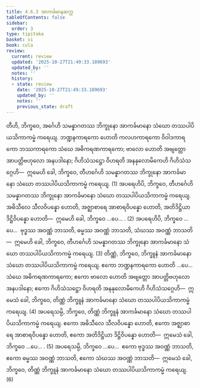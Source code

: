 ```yaml
---
title: 4.6.3 အာကင်္ခမာနဆက္က
tableOfContents: false
sidebar:
  order: 3
type: tipitaka
basket: vi
book: cula
review:
  current: review
  updated: '2025-10-27T21:49:33.189693'
  updated_by: ''
  notes: ''
  history:
  - state: review
    date: '2025-10-27T21:49:33.189693'
    updated_by: ''
    notes: ''
    previous_state: draft
---
```



<ReviewStatus review={frontmatter.review} showDetails={true} />

<HypothesisAnnotation frontmatter={frontmatter} />

<DynamicBreadcrumb />

<Division number="210" book="cula" e="ch" v="4" p="207">

<Paragraph number="863" book="cula">
တီဟိ, ဘိက္ခဝေ, အင်္ဂေဟိ သမန္နာဂတဿ ဘိက္ခုနော အာကင်္ခမာနော သံဃော တဿပါပိယသိကာကမ္မံ ကရေယျ. ဘဏ္ဍနကာရကော ဟောတိ ကလဟကာရကော ဝိဝါဒကာရကော ဘဿကာရကော သံဃေ အဓိကရဏကာရကော; ဗာလော ဟောတိ အဗျတ္တော အာပတ္တိဗဟုလော အနပဒါနော; ဂိဟိသံသဋ္ဌော ဝိဟရတိ အနနုလောမိကေဟိ ဂိဟိသံသဂ္ဂေဟိ—  ဣမေဟိ ခေါ, ဘိက္ခဝေ, တီဟင်္ဂေဟိ သမန္နာဂတဿ ဘိက္ခုနော အာကင်္ခမာနော သံဃော တဿပါပိယသိကာကမ္မံ ကရေယျ. (1)
</Paragraph>

<Paragraph number="864" book="cula">
အပရေဟိပိ, ဘိက္ခဝေ, တီဟင်္ဂေဟိ သမန္နာဂတဿ ဘိက္ခုနော အာကင်္ခမာနော သံဃော တဿပါပိယသိကာကမ္မံ ကရေယျ. အဓိသီလေ သီလဝိပန္နော ဟောတိ, အဇ္ဈာစာရေ အာစာရဝိပန္နော ဟောတိ, အတိဒိဋ္ဌိယာ ဒိဋ္ဌိဝိပန္နော ဟောတိ—  ဣမေဟိ ခေါ, ဘိက္ခဝေ …ပေ… . (2)
</Paragraph>

<Paragraph number="865" book="cula">
အပရေဟိပိ, ဘိက္ခဝေ …ပေ…  ဗုဒ္ဓဿ အဝဏ္ဏံ ဘာသတိ, ဓမ္မဿ အဝဏ္ဏံ ဘာသတိ, သံဃဿ အဝဏ္ဏံ ဘာသတိ—  ဣမေဟိ ခေါ, ဘိက္ခဝေ, တီဟင်္ဂေဟိ သမန္နာဂတဿ ဘိက္ခုနော အာကင်္ခမာနော သံဃော တဿပါပိယသိကာကမ္မံ ကရေယျ. (3)
</Paragraph>

<Paragraph number="866" book="cula">
တိဏ္ဏံ, ဘိက္ခဝေ, ဘိက္ခူနံ အာကင်္ခမာနော သံဃော တဿပါပိယသိကာကမ္မံ ကရေယျ. ဧကော ဘဏ္ဍနကာရကော ဟောတိ …ပေ…  သံဃေ အဓိကရဏကာရကော; ဧကော ဗာလော ဟောတိ အဗျတ္တော အာပတ္တိဗဟုလော အနပဒါနော; ဧကော ဂိဟိသံသဋ္ဌော ဝိဟရတိ အနနုလောမိကေဟိ ဂိဟိသံသဂ္ဂေဟိ—  ဣမေသံ ခေါ, ဘိက္ခဝေ, တိဏ္ဏံ ဘိက္ခူနံ အာကင်္ခမာနော သံဃော တဿပါပိယသိကာကမ္မံ ကရေယျ. (4)
</Paragraph>

<Paragraph number="867" book="cula">
အပရေသမ္ပိ, ဘိက္ခဝေ, တိဏ္ဏံ ဘိက္ခူနံ အာကင်္ခမာနော သံဃော တဿပါပိယသိကာကမ္မံ ကရေယျ. ဧကော အဓိသီလေ သီလဝိပန္နော ဟောတိ, ဧကော အဇ္ဈာစာရေ အာစာရဝိပန္နော ဟောတိ, ဧကော အတိဒိဋ္ဌိယာ ဒိဋ္ဌိဝိပန္နော ဟောတိ—  ဣမေသံ ခေါ, ဘိက္ခဝေ …ပေ… . (5)
</Paragraph>

<Paragraph number="868" book="cula">
အပရေသမ္ပိ, ဘိက္ခဝေ …ပေ…  ဧကော ဗုဒ္ဓဿ အဝဏ္ဏံ ဘာသတိ, ဧကော ဓမ္မဿ အဝဏ္ဏံ ဘာသတိ, ဧကော သံဃဿ အဝဏ္ဏံ ဘာသတိ—  ဣမေသံ ခေါ, ဘိက္ခဝေ, တိဏ္ဏံ ဘိက္ခူနံ အာကင်္ခမာနော သံဃော တဿပါပိယသိကာကမ္မံ ကရေယျ. (6)
</Paragraph>
</Division>